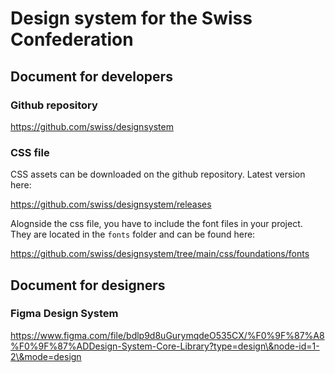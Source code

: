 
<Meta title="Get started" component={TopBar} />

# Design system for the Swiss Confederation

## Document for developers

### Github repository

https://github.com/swiss/designsystem

### CSS file

CSS assets can be downloaded on the github repository. Latest version here:

https://github.com/swiss/designsystem/releases

Alognside the css file, you have to include the font files in your project. They are located in the `fonts` folder and can be found here:

https://github.com/swiss/designsystem/tree/main/css/foundations/fonts

## Document for designers

### Figma Design System

https://www.figma.com/file/bdlp9d8uGurymqdeO535CX/%F0%9F%87%A8%F0%9F%87%ADDesign-System-Core-Library?type=design\&node-id=1-2\&mode=design
